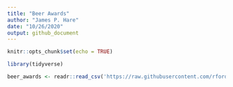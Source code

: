 ```yaml
---
title: "Beer Awards"
author: "James P. Hare"
date: "10/26/2020"
output: github_document
---
```


```r
knitr::opts_chunk$set(echo = TRUE)

library(tidyverse)

beer_awards <- readr::read_csv('https://raw.githubusercontent.com/rfordatascience/tidytuesday/master/data/2020/2020-10-20/beer_awards.csv')
```
